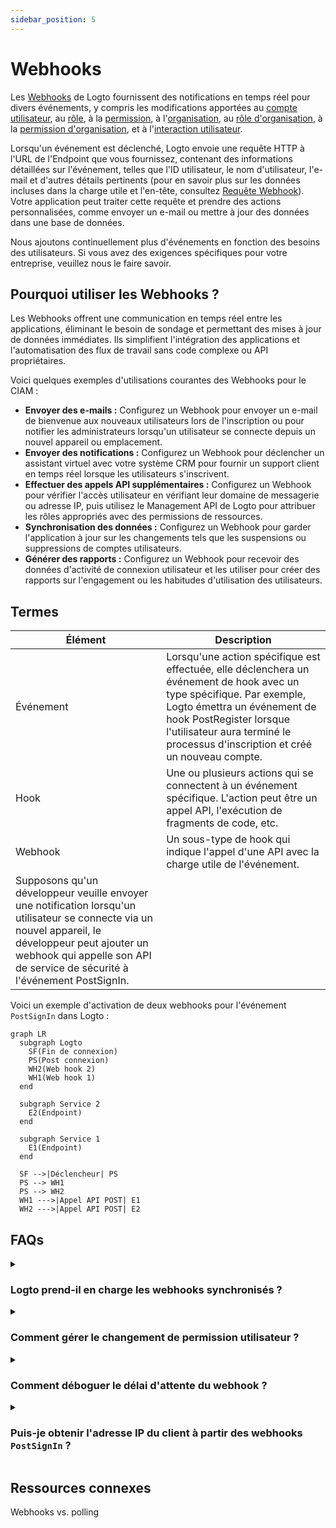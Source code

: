 ```yaml
---
sidebar_position: 5
---
```


# Webhooks

Les [Webhooks](https://auth.wiki/webhook) de Logto fournissent des notifications en temps réel pour divers événements, y compris les modifications apportées au [compte utilisateur](/user-management/user-data), au [rôle](/authorization/role-based-access-control#roles), à la [permission](/authorization/role-based-access-control#permissionsscopes), à l'[organisation](/organizations/organization-data), au [rôle d'organisation](/authorization/organization-template#organization-role), à la [permission d'organisation](/authorization/organization-template#organization-permission), et à l'[interaction utilisateur](/end-user-flows).

Lorsqu'un événement est déclenché, Logto envoie une requête HTTP à l'URL de l'Endpoint que vous fournissez, contenant des informations détaillées sur l'événement, telles que l'ID utilisateur, le nom d'utilisateur, l'e-mail et d'autres détails pertinents (pour en savoir plus sur les données incluses dans la charge utile et l'en-tête, consultez [Requête Webhook](/developers/webhooks/webhooks-request)). Votre application peut traiter cette requête et prendre des actions personnalisées, comme envoyer un e-mail ou mettre à jour des données dans une base de données.

Nous ajoutons continuellement plus d'événements en fonction des besoins des utilisateurs. Si vous avez des exigences spécifiques pour votre entreprise, veuillez nous le faire savoir.

## Pourquoi utiliser les Webhooks ?

Les Webhooks offrent une communication en temps réel entre les applications, éliminant le besoin de sondage et permettant des mises à jour de données immédiates. Ils simplifient l'intégration des applications et l'automatisation des flux de travail sans code complexe ou API propriétaires.

Voici quelques exemples d'utilisations courantes des Webhooks pour le CIAM :

- **Envoyer des e-mails :** Configurez un Webhook pour envoyer un e-mail de bienvenue aux nouveaux utilisateurs lors de l'inscription ou pour notifier les administrateurs lorsqu'un utilisateur se connecte depuis un nouvel appareil ou emplacement.
- **Envoyer des notifications :** Configurez un Webhook pour déclencher un assistant virtuel avec votre système CRM pour fournir un support client en temps réel lorsque les utilisateurs s'inscrivent.
- **Effectuer des appels API supplémentaires :** Configurez un Webhook pour vérifier l'accès utilisateur en vérifiant leur domaine de messagerie ou adresse IP, puis utilisez le Management API de Logto pour attribuer les rôles appropriés avec des permissions de ressources.
- **Synchronisation des données :** Configurez un Webhook pour garder l'application à jour sur les changements tels que les suspensions ou suppressions de comptes utilisateurs.
- **Générer des rapports :** Configurez un Webhook pour recevoir des données d'activité de connexion utilisateur et les utiliser pour créer des rapports sur l'engagement ou les habitudes d'utilisation des utilisateurs.

## Termes

| Élément                                                                                                                                                                                                                            | Description                                                                                                                                                                                                                                                      |
| ---------------------------------------------------------------------------------------------------------------------------------------------------------------------------------------------------------------------------------- | ---------------------------------------------------------------------------------------------------------------------------------------------------------------------------------------------------------------------------------------------------------------- |
| Événement                                                                                                                                                                                                                          | Lorsqu'une action spécifique est effectuée, elle déclenchera un événement de hook avec un type spécifique. Par exemple, Logto émettra un événement de hook PostRegister lorsque l'utilisateur aura terminé le processus d'inscription et créé un nouveau compte. |
| Hook                                                                                                                                                                                                                               | Une ou plusieurs actions qui se connectent à un événement spécifique. L'action peut être un appel API, l'exécution de fragments de code, etc.                                                                                                                    |
| Webhook                                                                                                                                                                                                                            | Un sous-type de hook qui indique l'appel d'une API avec la charge utile de l'événement.                                                                                                                                                                          |
| Supposons qu'un développeur veuille envoyer une notification lorsqu'un utilisateur se connecte via un nouvel appareil, le développeur peut ajouter un webhook qui appelle son API de service de sécurité à l'événement PostSignIn. |

Voici un exemple d'activation de deux webhooks pour l'événement `PostSignIn` dans Logto :

```mermaid
graph LR
  subgraph Logto
    SF(Fin de connexion)
    PS(Post connexion)
    WH2(Web hook 2)
    WH1(Web hook 1)
  end

  subgraph Service 2
    E2(Endpoint)
  end

  subgraph Service 1
    E1(Endpoint)
  end

  SF -->|Déclencheur| PS
  PS --> WH1
  PS --> WH2
  WH1 --->|Appel API POST| E1
  WH2 --->|Appel API POST| E2

```

## FAQs

<details>
<summary>

### Logto prend-il en charge les webhooks synchronisés ?

</summary>

Bien que les webhooks synchronisés rendraient le flux de connexion utilisateur plus fluide, nous ne les prenons pas encore en charge (nous le ferons à l'avenir). Par conséquent, les scénarios qui reposent sur des webhooks synchronisés nécessitent actuellement tous des solutions de contournement différentes. Si vous avez des questions, n'hésitez pas à nous contacter.

</details>

<details>
<summary>

### Comment gérer le changement de permission utilisateur ?

</summary>

Voir le guide [Gérer le changement de permission utilisateur](/authorization/role-based-access-control/protect-api-resources-with-rbac/#optional-handle-user-permission-change).

</details>

<details>
<summary>

### Comment déboguer le délai d'attente du webhook ?

</summary>

Pour l'endpoint recevant les Webhooks, il doit renvoyer une réponse 2xx aussi rapidement que possible pour indiquer à Logto que le Webhook a été reçu avec succès. Étant donné que différents utilisateurs ont des logiques de traitement très différentes pour les Webhooks, des tâches excessivement complexes peuvent prendre plusieurs secondes, provoquant le délai d'attente du Webhook de Logto. La meilleure pratique consiste à maintenir votre propre file d'attente d'événements ; lors de la réception du Webhook de Logto, insérez l'événement dans la file d'attente et renvoyez une réponse 2xx à Logto. Ensuite, laissez votre propre travailleur traiter les tâches dans la file d'attente étape par étape. Si le travailleur rencontre une erreur, gérez-la sur votre propre serveur.

</details>

<details>
<summary>

### Puis-je obtenir l'adresse IP du client à partir des webhooks `PostSignIn` ?

</summary>

Oui, vous pouvez obtenir l'adresse IP, les agents utilisateurs, etc., dans la charge utile du Webhook. Si vous avez besoin d'informations qui ne sont pas actuellement prises en charge, vous pouvez créer des demandes de fonctionnalités sur les issues GitHub, ou nous contacter.

</details>

## Ressources connexes

<Url href="https://blog.logto.io/webhooks-vs-polling">Webhooks vs. polling</Url>
